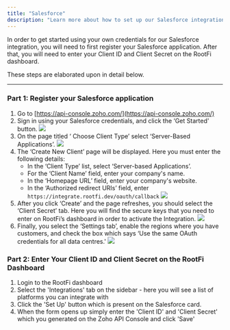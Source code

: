 ```yaml
---
title: "Salesforce"
description: "Learn more about how to set up our Salesforce integration."
---
```


In order to get started using your own credentials for our Salesforce integration, you will need to first register your Salesforce application. After that, you will need to enter your Client ID and Client Secret on the RootFi dashboard.

These steps are elaborated upon in detail below.

---

### Part 1: Register your Salesforce application

1. Go to [https://api-console.zoho.com/](https://api-console.zoho.com/)
2. Sign in using your Salesforce credentials, and click the ‘Get Started' button.
   ![](/images/b0f2355-image.png)
3. On the page titled ‘ Choose Client Type’ select ‘Server-Based Applications’.
   ![](/images/62fdbcb-image.png)
4. The ‘Create New Client’ page will be displayed. Here you must enter the following details:
   - In the ‘Client Type’ list, select ‘Server-based Applications’.
   - For the ‘Client Name’ field, enter your company's name.
   - In the ‘Homepage URL’ field, enter your company's website.
   - In the ‘Authorized redirect URIs’ field, enter `https://integrate.rootfi.dev/oauth/callback`
     ![](/images/image.png)
5. After you click ‘Create’ and the page refreshes, you should select the ‘Client Secret’ tab. Here you will find the secure keys that you need to enter on RootFi’s dashboard in order to activate the Integration.
   ![](/images/c2e3afb-image.png)
6. Finally, you select the ‘Settings tab’, enable the regions where you have customers, and check the box which says ‘Use the same OAuth credentials for all data centres.'
   ![](/images/26539e4-image.png)

### Part 2: Enter Your Client ID and Client Secret on the RootFi Dashboard

1. Login to the RootFi dashboard
2. Select the 'Integrations' tab on the sidebar - here you will see a list of platforms you can integrate with
3. Click the 'Set Up' button which is present on the Salesforce card.
4. When the form opens up simply enter the 'Client ID' and 'Client Secret' which you generated on the Zoho API Console and click 'Save'
